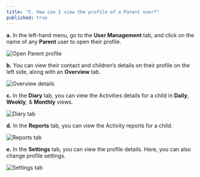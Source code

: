 ```yaml
---
title: "5. How can I view the profile of a Parent user?"
published: true
---
```


**a.** In the left-hand menu, go to the **User Management** tab, and click on the name of any **Parent** user to open their profile.

![Open Parent profile](/help/2-5-1.jpg)

**b.** You can view their contact and children’s details on their profile on the left side, along with an **Overview** tab.

![Overview details](/help/2-5-2.jpg)

**c.** In the **Diary** tab, you can view the Activities details for a child in **Daily**, **Weekly**, & **Monthly** views.

![Diary tab](/help/2-5-3.jpg)

**d.** In the **Reports** tab, you can view the Activity reports for a child.

![Reports tab](/help/2-5-4.jpg)

**e.** In the **Settings** tab, you can view the profile details. Here, you can also change profile settings.

![Settings tab](/help/2-5-5.jpg)
